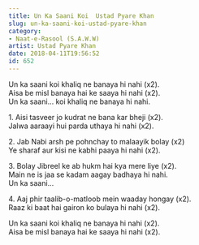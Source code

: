 ```yaml
---
title: Un Ka Saani Koi  Ustad Pyare Khan
slug: un-ka-saani-koi-ustad-pyare-khan
category: 
- Naat-e-Rasool (S.A.W.W)
artist: Ustad Pyare Khan
date: 2018-04-11T19:56:52
id: 652
---
```


<p>Un ka saani koi khaliq ne banaya hi nahi (x2).<br />
Aisa be misl banaya hai ke saaya hi nahi (x2).<br />
Un ka saani… koi khaliq ne banaya hi nahi.</p>
<p>1. Aisi tasveer jo kudrat ne bana kar bheji (x2).<br />
Jalwa aaraayi hui parda uthaya hi nahi (x2).</p>
<p>2. Jab Nabi arsh pe pohnchay to malaayik bolay (x2)<br />
Ye sharaf aur kisi ne kabhi paaya hi nahi (x2).</p>
<p>3. Bolay Jibreel ke ab hukm hai kya mere liye (x2).<br />
Main ne is jaa se kadam aagay badhaya hi nahi.<br />
Un ka saani…</p>
<p>4. Aaj phir taalib-o-matloob mein waaday hongay (x2).<br />
Raaz ki baat hai gairon ko bulaya hi nahi (x2).</p>
<p>Un ka saani koi khaliq ne banaya hi nahi (x2).<br />
Aisa be misl banaya hai ke saaya hi nahi (x2).</p>